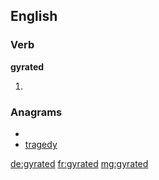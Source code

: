 ==English==

===Verb===
'''gyrated'''

# {{past of|[[gyrate]]}}

===Anagrams===
* {{alphagram|adegrty}}
* [[tragedy#English|tragedy]]

[[de:gyrated]]
[[fr:gyrated]]
[[mg:gyrated]]